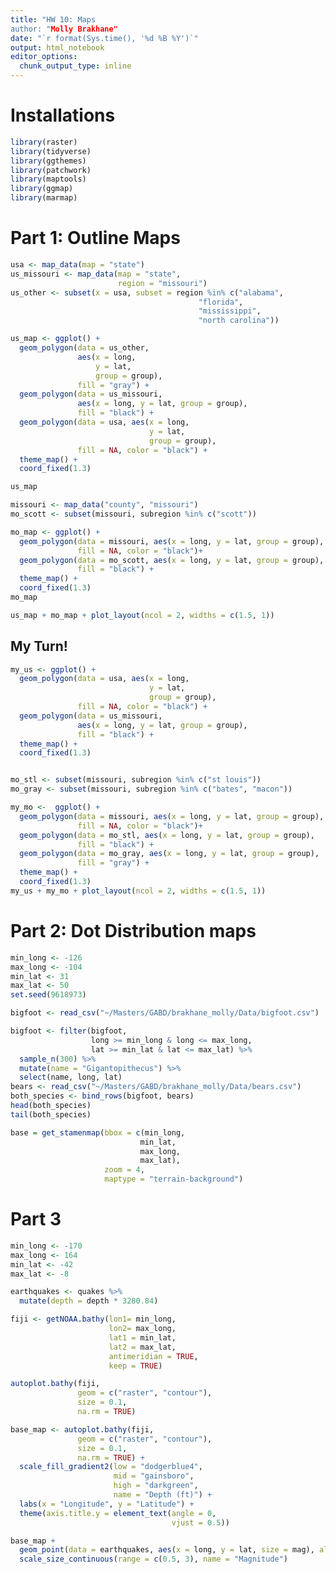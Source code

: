 ```yaml
---
title: "HW 10: Maps
author: "Molly Brakhane"
date: "`r format(Sys.time(), '%d %B %Y')`"
output: html_notebook
editor_options: 
  chunk_output_type: inline
---
```

# Installations
```r
library(raster)
library(tidyverse)
library(ggthemes)
library(patchwork)
library(maptools)
library(ggmap)
library(marmap)
```

# Part 1: Outline Maps
```r
usa <- map_data(map = "state")
us_missouri <- map_data(map = "state",
                        region = "missouri")
us_other <- subset(x = usa, subset = region %in% c("alabama",
                                          "florida",
                                          "mississippi",
                                          "north carolina"))
```
```r
us_map <- ggplot() +
  geom_polygon(data = us_other,
               aes(x = long,
                   y = lat, 
                   group = group),
               fill = "gray") +
  geom_polygon(data = us_missouri,
               aes(x = long, y = lat, group = group),
               fill = "black") +
  geom_polygon(data = usa, aes(x = long, 
                               y = lat, 
                               group = group), 
               fill = NA, color = "black") +
  theme_map() +
  coord_fixed(1.3)
```
```r
us_map
```
```r
missouri <- map_data("county", "missouri")
mo_scott <- subset(missouri, subregion %in% c("scott"))
```
```r
mo_map <- ggplot() +
  geom_polygon(data = missouri, aes(x = long, y = lat, group = group),
               fill = NA, color = "black")+
  geom_polygon(data = mo_scott, aes(x = long, y = lat, group = group),
               fill = "black") +
  theme_map() +
  coord_fixed(1.3)
mo_map
```
```r
us_map + mo_map + plot_layout(ncol = 2, widths = c(1.5, 1))
```
## My Turn!
```r
my_us <- ggplot() +
  geom_polygon(data = usa, aes(x = long, 
                               y = lat, 
                               group = group), 
               fill = NA, color = "black") +
  geom_polygon(data = us_missouri,
               aes(x = long, y = lat, group = group),
               fill = "black") +
  theme_map() +
  coord_fixed(1.3)


mo_stl <- subset(missouri, subregion %in% c("st louis"))
mo_gray <- subset(missouri, subregion %in% c("bates", "macon"))

my_mo <-  ggplot() +
  geom_polygon(data = missouri, aes(x = long, y = lat, group = group),
               fill = NA, color = "black")+
  geom_polygon(data = mo_stl, aes(x = long, y = lat, group = group),
               fill = "black") +
  geom_polygon(data = mo_gray, aes(x = long, y = lat, group = group), 
               fill = "gray") +
  theme_map() +
  coord_fixed(1.3) 
my_us + my_mo + plot_layout(ncol = 2, widths = c(1.5, 1))

```
# Part 2: Dot Distribution maps
```r
min_long <- -126
max_long <- -104
min_lat <- 31
max_lat <- 50
set.seed(9618973)
```
```r
bigfoot <- read_csv("~/Masters/GABD/brakhane_molly/Data/bigfoot.csv")
```
```r
bigfoot <- filter(bigfoot, 
                  long >= min_long & long <= max_long,
                  lat >= min_lat & lat <= max_lat) %>% 
  sample_n(300) %>% 
  mutate(name = "Gigantopithecus") %>% 
  select(name, long, lat)
bears <- read_csv("~/Masters/GABD/brakhane_molly/Data/bears.csv")
both_species <- bind_rows(bigfoot, bears)
head(both_species)
tail(both_species)
```
```r
base = get_stamenmap(bbox = c(min_long, 
                             min_lat,
                             max_long,
                             max_lat),
                     zoom = 4,
                     maptype = "terrain-background")
```












# Part 3
```r
min_long <- -170
max_long <- 164
min_lat <- -42
max_lat <- -8

earthquakes <- quakes %>% 
  mutate(depth = depth * 3280.84)
```
```r
fiji <- getNOAA.bathy(lon1= min_long,
                      lon2= max_long,
                      lat1 = min_lat, 
                      lat2 = max_lat,
                      antimeridian = TRUE,
                      keep = TRUE)
```
```r
autoplot.bathy(fiji,
               geom = c("raster", "contour"),
               size = 0.1,
               na.rm = TRUE)
```
```r
base_map <- autoplot.bathy(fiji,
               geom = c("raster", "contour"),
               size = 0.1,
               na.rm = TRUE) +
  scale_fill_gradient2(low = "dodgerblue4",
                       mid = "gainsboro",
                       high = "darkgreen",
                       name = "Depth (ft)") +
  labs(x = "Longitude", y = "Latitude") +
  theme(axis.title.y = element_text(angle = 0,
                                    vjust = 0.5))
```
```r
base_map +
  geom_point(data = earthquakes, aes(x = long, y = lat, size = mag), alpha = 0.4) +
  scale_size_continuous(range = c(0.5, 3), name = "Magnitude")
```


















